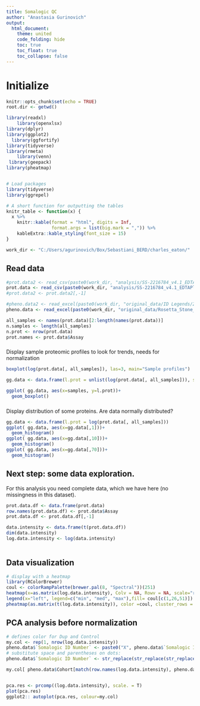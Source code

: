 ---
title: Somalogic QC
author: "Anastasia Gurinovich"
output:
  html_document:
    theme: united
    code_folding: hide
    toc: true
    toc_float: true
    toc_collapse: false
---


# Initialize
```{r setup, include=FALSE}
knitr::opts_chunk$set(echo = TRUE)
root.dir <- getwd()

library(readxl)
    library(openxlsx)
library(dplyr)
library(ggplot2)
  library(ggfortify)
library(tidyverse)
library(rmeta)
    library(venn)
 library(geepack)
library(pheatmap)


# Load packages
library(tidyverse)
library(ggrepel)

# A short function for outputting the tables
knitr_table <- function(x) {
  x %>% 
    knitr::kable(format = "html", digits = Inf, 
                 format.args = list(big.mark = ",")) %>%
    kableExtra::kable_styling(font_size = 15)
}
```


```{r } 
work_dir <- "C:/Users/agurinovich/Box/Sebastiani_BERD/charles_eaton/"


```

## Read data

```{r } 
#prot.data2 <- read_csv(paste0(work_dir, "analysis/SS-2216784_v4.1_EDTAPlasma.hybNorm.medNormInt.plateScale.calibration.anmlQC.qcCheck.anmlSMP.MP.csv"))
prot.data <- read_csv(paste0(work_dir, "analysis/SS-2216784_v4.1_EDTAPlasma.hybNorm.medNormInt.plateScale.calibration.anmlQC.qcCheck.anmlSMP.QCed.human.proteins.csv"))
#prot.data2 <- prot.data2[,-1]

#pheno.data2 <- read_excel(paste0(work_dir, "original_data/ID Legends/2023_Cohort_and_Lab_Legend-all_update.xlsx"))
pheno.data <- read_excel(paste0(work_dir, "original_data/Rosetta_Stone_080923.xlsx"))

all_samples <- names(prot.data)[2:length(names(prot.data))]
n.samples <- length(all_samples)
n.prot <- nrow(prot.data)
prot.names <- prot.data$Assay
```

###
Display sample proteomic profiles to look for trends, needs for normalization
```{r warning=FALSE}
boxplot(log(prot.data[, all_samples]), las=3, main="Sample profiles")

gg.data <- data.frame(l.prot = unlist(log(prot.data[, all_samples])), samples = as.factor(sort(rep(1:n.samples, n.prot))))

ggplot( gg.data, aes(x=samples, y=l.prot))+
  geom_boxplot()
```

###
Display distribution of some proteins. Are data normally distributed?
```{r}
gg.data <- data.frame(l.prot = log(prot.data[, all_samples]))
ggplot( gg.data, aes(x=gg.data[,1]))+
  geom_histogram()
ggplot( gg.data, aes(x=gg.data[,10]))+
  geom_histogram()
ggplot( gg.data, aes(x=gg.data[,70]))+
  geom_histogram()
```

## Next step: some data exploration.
For this analysis you need complete data, which we have here (no missingness in this dataset).

```{r, warning=FALSE}
prot.data.df <- data.frame(prot.data)
row.names(prot.data.df) <- prot.data$Assay
prot.data.df <- prot.data.df[,-1]

data.intensity <- data.frame(t(prot.data.df))
dim(data.intensity)
log.data.intensity <- log(data.intensity)
   
```

## Data visualization
```{r }
# display with a heatmap
library(RColorBrewer)
coul <- colorRampPalette(brewer.pal(8, "Spectral"))(251)
heatmap(x=as.matrix(log.data.intensity), Colv = NA, Rowv = NA, scale="row", col = coul, xlab="variable", ylab="car", main="heatmap")
legend(x="left", legend=c("min", "med", "max"),fill= coul[c(1,26,51)])
pheatmap(as.matrix(t(log.data.intensity)), color =coul, cluster_rows = T, cluster_cols = T)
```

## PCA analysis before normalization
```{r }
# defines color for Dup and Control
my.col <- rep(1, nrow(log.data.intensity))
pheno.data$`Somalogic ID Number` <- paste0("X", pheno.data$`Somalogic ID Number`)
# substitute space and parentheses on dots:
pheno.data$`Somalogic ID Number` <- str_replace(str_replace(str_replace(pheno.data$`Somalogic ID Number`, " ", "."), "\\(", "."), "\\)", ".")

my.col[ pheno.data$Cohort[match(row.names(log.data.intensity), pheno.data$`Somalogic ID Number`)] == "Control"] <- 2


pca.res <- prcomp((log.data.intensity), scale. = T)
plot(pca.res)
ggplot2:: autoplot(pca.res, colour=my.col)
```
